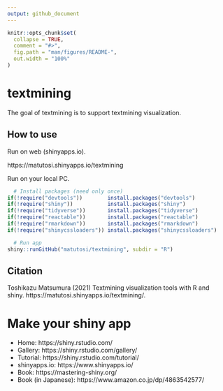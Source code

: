 ```yaml
---
output: github_document
---
```


```r
knitr::opts_chunk$set(
  collapse = TRUE,
  comment = "#>",
  fig.path = "man/figures/README-",
  out.width = "100%"
)
```

# textmining

The goal of textmining is to support textmining visualization.

## How to use

Run on web (shinyapps.io). 

https://matutosi.shinyapps.io/textmining

Run on your local PC.

```r
  # Install packages (need only once)
if(!require("devtools"))        install.packages("devtools")
if(!require("shiny"))           install.packages("shiny")
if(!require("tidyverse"))       install.packages("tidyverse")
if(!require("reactable"))       install.packages("reactable")
if(!require("rmarkdown"))       install.packages("rmarkdown")
if(!require("shinycssloaders")) install.packages("shinycssloaders")

  # Run app
shiny::runGitHub("matutosi/textmining", subdir = "R")
```

## Citation

Toshikazu Matsumura (2021) Textmining visualization tools with R and shiny.  https://matutosi.shinyapps.io/textmining/.


# Make your shiny app

* Home: https://shiny.rstudio.com/
* Gallery: https://shiny.rstudio.com/gallery/
* Tutorial: https://shiny.rstudio.com/tutorial/
* shinyapps.io: https://www.shinyapps.io/
* Book: https://mastering-shiny.org/
* Book (in Japanese): https://www.amazon.co.jp/dp/4863542577/
